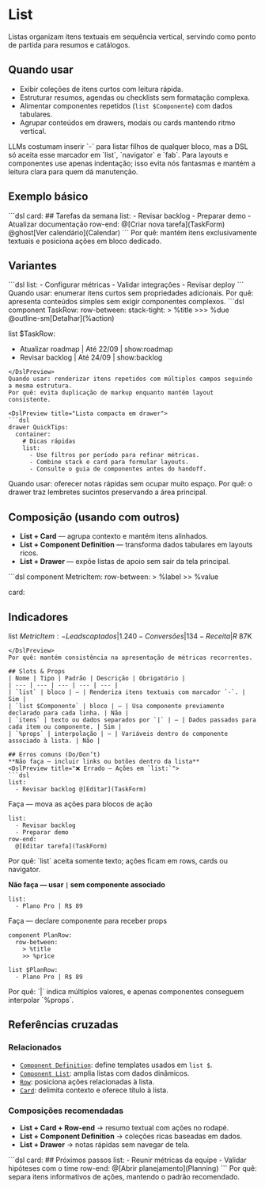 # List
Listas organizam itens textuais em sequência vertical, servindo como ponto de partida para resumos e catálogos.

## Quando usar
- Exibir coleções de itens curtos com leitura rápida.
- Estruturar resumos, agendas ou checklists sem formatação complexa.
- Alimentar componentes repetidos (`list $Componente`) com dados tabulares.
- Agrupar conteúdos em drawers, modais ou cards mantendo ritmo vertical.

<Attention title="Indentação primeiro, hífen apenas em listas">
LLMs costumam inserir `-` para listar filhos de qualquer bloco, mas a DSL só aceita esse marcador em `list`, `navigator` e `fab`. Para layouts e componentes use apenas indentação; isso evita nós fantasmas e mantém a leitura clara para quem dá manutenção.
</Attention>

## Exemplo básico
<DslPreview title="Lista com ações separadas">
```dsl
card:
  ## Tarefas da semana
  list:
    - Revisar backlog
    - Preparar demo
    - Atualizar documentação
  row-end:
    @[Criar nova tarefa](TaskForm)
    @ghost[Ver calendário](Calendar)
```
</DslPreview>
Por quê: mantém itens exclusivamente textuais e posiciona ações em bloco dedicado.

## Variantes
<DslPreview title="Lista simples">
```dsl
list:
  - Configurar métricas
  - Validar integrações
  - Revisar deploy
```
</DslPreview>
Quando usar: enumerar itens curtos sem propriedades adicionais.
Por quê: apresenta conteúdos simples sem exigir componentes complexos.

<DslPreview title="Lista baseada em componente">
```dsl
component TaskRow:
  row-between:
    stack-tight:
      > %title
      >>> %due
    @outline-sm[Detalhar](%action)

list $TaskRow:
  - Atualizar roadmap | Até 22/09 | show:roadmap
  - Revisar backlog | Até 24/09 | show:backlog
```
</DslPreview>
Quando usar: renderizar itens repetidos com múltiplos campos seguindo a mesma estrutura.
Por quê: evita duplicação de markup enquanto mantém layout consistente.

<DslPreview title="Lista compacta em drawer">
```dsl
drawer QuickTips:
  container:
    # Dicas rápidas
    list:
      - Use filtros por período para refinar métricas.
      - Combine stack e card para formular layouts.
      - Consulte o guia de componentes antes do handoff.
```
</DslPreview>
Quando usar: oferecer notas rápidas sem ocupar muito espaço.
Por quê: o drawer traz lembretes sucintos preservando a área principal.

## Composição (usando com outros)
- **List + Card** — agrupa contexto e mantém itens alinhados.
- **List + Component Definition** — transforma dados tabulares em layouts ricos.
- **List + Drawer** — expõe listas de apoio sem sair da tela principal.

<DslPreview title="Lista com componente reutilizável">
```dsl
component MetricItem:
  row-between:
    > %label
    >> %value

card:
  ## Indicadores
  list $MetricItem:
    - Leads captados | 1.240
    - Conversões | 134
    - Receita | R$ 87K
```
</DslPreview>
Por quê: mantém consistência na apresentação de métricas recorrentes.

## Slots & Props
| Nome | Tipo | Padrão | Descrição | Obrigatório |
| --- | --- | --- | --- | --- |
| `list` | bloco | — | Renderiza itens textuais com marcador `-`. | Sim |
| `list $Componente` | bloco | — | Usa componente previamente declarado para cada linha. | Não |
| `itens` | texto ou dados separados por `|` | — | Dados passados para cada item ou componente. | Sim |
| `%props` | interpolação | — | Variáveis dentro do componente associado à lista. | Não |

## Erros comuns (Do/Don’t)
**Não faça — incluir links ou botões dentro da lista**
<DslPreview title="❌ Errado — Ações em `list:`">
```dsl
list:
  - Revisar backlog @[Editar](TaskForm)
```
</DslPreview>

Faça — mova as ações para blocos de ação
<DslPreview title="✅ Correto — Ações separadas">
```dsl
list:
  - Revisar backlog
  - Preparar demo
row-end:
  @[Editar tarefa](TaskForm)
```
</DslPreview>
Por quê: `list` aceita somente texto; ações ficam em rows, cards ou navigator.

**Não faça — usar `|` sem componente associado**
<DslPreview title="❌ Errado — Pipes sem `list $Componente`">
```dsl
list:
  - Plano Pro | R$ 89
```
</DslPreview>

Faça — declare componente para receber props
<DslPreview title="✅ Correto — Lista com componente">
```dsl
component PlanRow:
  row-between:
    > %title
    >> %price

list $PlanRow:
  - Plano Pro | R$ 89
```
</DslPreview>
Por quê: `|` indica múltiplos valores, e apenas componentes conseguem interpolar `%props`.

## Referências cruzadas

### Relacionados
- [`Component Definition`](./component-definition): define templates usados em `list $`.
- [`Component List`](./component-list): amplia listas com dados dinâmicos.
- [`Row`](./row): posiciona ações relacionadas à lista.
- [`Card`](./card): delimita contexto e oferece título à lista.

### Composições recomendadas
- **List + Card + Row-end** → resumo textual com ações no rodapé.
- **List + Component Definition** → coleções ricas baseadas em dados.
- **List + Drawer** → notas rápidas sem navegar de tela.

<DslPreview title="Lista com ações estruturadas">
```dsl
card:
  ## Próximos passos
  list:
    - Reunir métricas da equipe
    - Validar hipóteses com o time
  row-end:
    @[Abrir planejamento](Planning)
```
</DslPreview>
Por quê: separa itens informativos de ações, mantendo o padrão recomendado.
